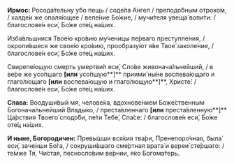 **Ирмос:** Росода́тельну у́бо пещь / соде́ла А́нгел / преподо́бным отроко́м, / халде́и же опаля́ющее / веле́ние Бо́жие, / мучи́теля увеща́ вопи́ти: / благослове́н еси́, Бо́же оте́ц на́ших.

Изба́вльшиися Твое́ю кро́вию му́ченицы пе́рваго преступле́ния, / окропи́вшеся же свое́ю кро́вию, прообразу́ют я́ве Твое́ заколе́ние, / благослове́н еси́, Бо́же оте́ц на́ших.

Свирепе́ющую смерть умертви́л еси́, Сло́ве живонача́льнейший, / в ве́ре же усо́пшаго **[или** усо́пшую**]** приими́ ны́не воспева́ющаго и глаго́лющаго **[или** воспева́ющую и глаго́лющую**]**, Христе́: / благослове́н еси́, Бо́же оте́ц на́ших.

**Слава:** Воодуши́вый мя, челове́ка, вдохнове́нием Боже́ственным Богонача́льнейший Влады́ко, / преста́вленнаго **[или** преста́вленную**]** Ца́рствия Твоего́ сподо́би, пе́ти Тебе́, Спа́се: / благослове́н еси́, Бо́же оте́ц на́ших.

**И ныне, Богородичен:** Превы́шши вся́кия тва́ри, Пренепоро́чная, была́ еси́, заче́нши Бо́га, / сокруши́вшаго сме́ртная врата́ и вереи́ сте́ршаго: / те́мже Тя, Чи́стая, песносло́вим ве́рнии, я́ко Богома́терь.
